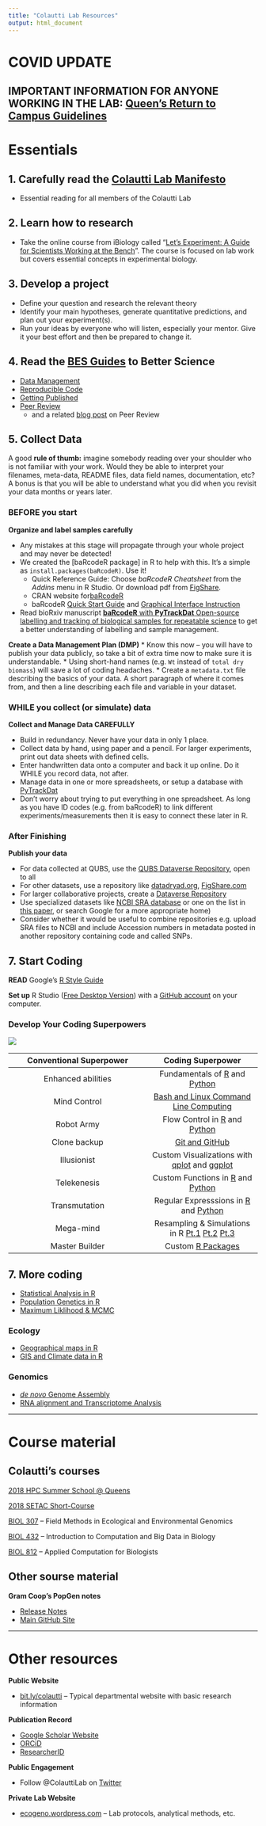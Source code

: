 ```yaml
---
title: "Colautti Lab Resources"
output: html_document
---
```


# COVID UPDATE

## IMPORTANT INFORMATION FOR ANYONE WORKING IN THE LAB: [Queen's Return to Campus Guidelines](https://www.queensu.ca/vpfa/sites/webpublish.queensu.ca.vpfawww/files/files/Return_to_Campus_Guidelines.pdf) 

# Essentials

## 1. Carefully read the [Colautti Lab Manifesto](./Manifesto/index.html)

  * Essential reading for all members of the Colautti Lab

## 2. Learn how to research

  * Take the online course from iBiology called "[Let's Experiment: A Guide for Scientists Working at the Bench](https://courses.ibiology.org/courses/course-v1:iBiology+LE+SP/about)". The course is focused on lab work but covers essential concepts in experimental biology.
  
## 3. Develop a project
  
  * Define your question and research the relevant theory
  * Identify your main hypotheses, generate quantitative predictions, and plan out your experiment(s).
  * Run your ideas by everyone who will listen, especially your mentor. Give it your best effort and then be prepared to change it.

## 4. Read the [BES Guides](https://www.britishecologicalsociety.org/publications/guides-to/) to Better Science

  * [Data Management](./Readings/BES-Data-Guide-2017.pdf)
  * [Reproducible Code](./Readings/BES-Reproducible-Code.pdf)
  * [Getting Published](./Readings/BES-Getting-Published-Guide-2017.pdf)
  * [Peer Review](./Readings/BES-Peer-Review-Guide-2017.pdf)
    * and a related [blog post](https://appliedecologistsblog.com/2019/09/18/quality-in-peer-review) on Peer Review

## 5. Collect Data

A good __rule of thumb:__ imagine somebody reading over your shoulder who is not familiar with your work. Would they be able to interpret your filenames, meta-data, README files, data field names, documentation, etc? A bonus is that you will be able to understand what you did when you revisit your data months or years later.

### BEFORE you start

**Organize and label samples carefully**

  * Any mistakes at this stage will propagate through your whole project and may never be detected!
  * We created the [baRcodeR package] in R to help with this. It's a simple as `install.packages(baRcodeR)`. Use it!
    * Quick Reference Guide: Choose _baRcodeR Cheatsheet_ from the _Addins_ menu in R Studio. Or download pdf from [FigShare](https://figshare.com/articles/baRcodeR_Cheat_Sheet/7043309).
    * CRAN website for[baRcodeR](https://cran.r-project.org/package=baRcodeR)
    * baRcodeR [Quick Start Guide](https://cran.r-project.org/web/packages/baRcodeR/vignettes/Using-baRcodeR.html) and [Graphical Interface Instruction](https://cran.r-project.org/web/packages/baRcodeR/vignettes/use-addin.html)
  * Read bioRxiv manuscript [**baRcodeR** with **PyTrackDat** Open-source labelling and tracking of biological samples for repeatable science](https://www.biorxiv.org/content/early/2018/10/30/457051) to get a better understanding of labelling and sample management.

**Create a Data Management Plan (DMP)**
  * Know this now -- you will have to publish your data publicly, so take a bit of extra time now to make sure it is understandable.
  * Using short-hand names (e.g. `Wt` instead of `total dry biomass`) will save a lot of coding headaches. 
  * Create a `metadata.txt` file describing the basics of your data. A short paragraph of where it comes from, and then a line describing each file and variable in your dataset.
  
### WHILE you collect (or simulate) data

**Collect and Manage Data CAREFULLY**

  * Build in redundancy. Never have your data in only 1 place.
  * Collect data by hand, using paper and a pencil. For larger experiments, print out data sheets with defined cells.
  * Enter handwritten data onto a computer and back it up online. Do it WHILE you record data, not after.
  * Manage data in one or more spreadsheets, or setup a database with [PyTrackDat](https://github.com/ColauttiLab/PyTrackDat/)
  * Don't worry about trying to put everything in one spreadsheet. As long as you have ID codes (e.g. from baRcodeR) to link different experiments/measurements then it is easy to connect these later in R.
  
### After Finishing

**Publish your data**

  * For data collected at QUBS, use the [QUBS Dataverse Repository](https://dataverse.scholarsportal.info/dataverse/QUBS), open to all
  * For other datasets, use a repository like [datadryad.org](https://colauttilab.github.io/), [FigShare.com](https://figshare.com/)
  * For larger collaborative projects, create a [Dataverse Repository](https://dataverse.scholarsportal.info/)
  * Use specialized datasets like [NCBI SRA database](https://www.ncbi.nlm.nih.gov/sra) or one on the list in [this paper](https://www.nature.com/sdata/policies/repositories), or search Google for a more appropriate home) 
  * Consider whether it would be useful to combine repositories e.g. upload SRA files to NCBI and include Accession numbers in metadata posted in another repository containing code and called SNPs.

## 7. Start Coding

__READ__ Google's [R Style Guide](https://google.github.io/styleguide/Rguide.xml)

__Set up__ R Studio ([Free Desktop Version](https://www.rstudio.com/products/rstudio/download/)) with a [GitHub account](https://support.rstudio.com/hc/en-us/articles/200532077-Version-Control-with-Git-and-SVN) on your computer.
    
### Develop Your Coding Superpowers

![](./Superheroes.jpg)

| __Conventional Superpower__ | __Coding Superpower__ |
|:---------------------------:|:---------------------:|
| Enhanced abilities          | Fundamentals of [R](./RCrashCourse/1_fundamentals.html) and [Python](./PythonCrashCourse/1_fundamentals.html) |
| Mind Control                | [Bash and Linux Command Line Computing](https://colauttilab.github.io/LinuxCrashCourse/Linux-Fundamentals.html) |
| Robot Army                  | Flow Control in [R](./RCrashCourse/1_fundamentals.html#7_flow_control) and [Python](./PythonCrashCourse/1_fundamentals.html#6_flow_control) |
| Clone backup                | [Git and GitHub](http://swcarpentry.github.io/git-novice/) |
| Illusionist                 | Custom Visualizations with [qplot](./RCrashCourse/2_qplot.html) and [ggplot](./RCrashCourse/3_ggplot.html) |
| Telekenesis                 | Custom Functions in [R](./RCrashCourse/5_advanced.html) and [Python](PythonCrashCourse/1_fundamentals.html#7_custom_functions) |
| Transmutation               | Regular Expresssions in [R](RCrashCourse/4_regex.html) and [Python](./PythonCrashCourse/2_regex.html) |
| Mega-mind                   | Resampling & Simulations in R [Pt.1](./EcologyTutorials/bootstrap.html) [Pt.2](./EcologyTutorials/simulations.html) [Pt.3](ColauttiLab.github.io/EcologyTutorials/maxLik_MCMC.html) |
| Master Builder              | Custom [R Packages](./RCrashCourse/Package_tutorial.html) |


## 7. More coding

  * [Statistical Analysis in R](./RintroStats/1_Distributions.html)
  * [Population Genetics in R](./PopGen/1_Introduction.html)
  * [Maximum Liklihood & MCMC](./EcologyTutorials/maxLik_MCMC.html)

### Ecology

  * [Geographical maps in R](./EcologyTutorials/mapping.html)
  * [GIS and Climate data in R](./EcologyTutorials/GGMFS_climate.html)

### Genomics

  * [_de novo_ Genome Assembly](./NGS/deNovoTutorial.html)
  * [RNA alignment and Transcriptome Analysis](./NGS/TuxedoTutorial.html)

***

# Course material

## Colautti's courses

[2018 HPC Summer School @ Queens](HPC2018.html)

[2018 SETAC Short-Course](SETAC.html)

[BIOL 307](FieldMethods.html) -- Field Methods in Ecological and Environmental Genomics

[BIOL 432](biol432.html) -- Introduction to Computation and Big Data in Biology

[BIOL 812](biol812.html) -- Applied Computation for Biologists

## Other sourse material

__Gram Coop's PopGen notes__

  * [Release Notes](https://github.com/cooplab/popgen-notes/blob/master/release_popgen_notes.pdf)
  * [Main GitHub Site](https://github.com/cooplab/popgen-notes)
  
***

# Other resources

__Public Website__

* [bit.ly/colautti](http://bit.ly/colautti) -- Typical departmental website with basic research information

__Publication Record__

* [Google Scholar Website](http://scholar.google.ca/citations?user=J7MvakAAAAAJ&hl=en)
* [ORCiD](https://orcid.org/0000-0003-4213-0711)
* [ResearcherID](http://www.researcherid.com/rid/E-6804-2011)

__Public Engagement__

* Follow @ColauttiLab on [Twitter](https://twitter.com/ColauttiLab)

__Private Lab Website__

* [ecogeno.wordpress.com](https://ecogeno.wordpress.com) -- Lab protocols, analytical methods, etc.



